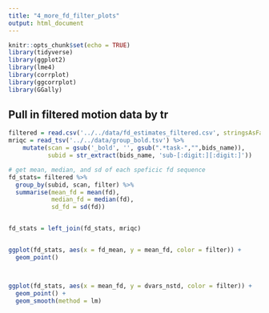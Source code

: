 ```yaml
---
title: "4_more_fd_filter_plots"
output: html_document
---
```


```r
knitr::opts_chunk$set(echo = TRUE)
library(tidyverse)
library(ggplot2)
library(lme4)
library(corrplot)
library(ggcorrplot)
library(GGally)
```

## Pull in filtered motion data by tr
```r
filtered = read.csv('../../data/fd_estimates_filtered.csv', stringsAsFactors = FALSE)
mriqc = read_tsv('../../data/group_bold.tsv') %>%
    mutate(scan = gsub('_bold', '', gsub(".*task-","",bids_name)), 
           subid = str_extract(bids_name, 'sub-[:digit:][:digit:]'))

# get mean, median, and sd of each speficic fd sequence
fd_stats= filtered %>%
  group_by(subid, scan, filter) %>%
  summarise(mean_fd = mean(fd),
            median_fd = median(fd),
            sd_fd = sd(fd))


fd_stats = left_join(fd_stats, mriqc)


ggplot(fd_stats, aes(x = fd_mean, y = mean_fd, color = filter)) + 
  geom_point()



ggplot(fd_stats, aes(x = mean_fd, y = dvars_nstd, color = filter)) + 
  geom_point() +
  geom_smooth(method = lm)





````
